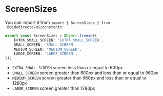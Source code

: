 
<Meta title="constants/ScreenSizes" />

# ScreenSizes

You can import it from `import { ScreenSizes } from '@pidedirecto/ui/constants'`

```ts
export const ScreenSizes = Object.freeze({
    EXTRA_SMALL_SCREEN: 'EXTRA_SMALL_SCREEN',
    SMALL_SCREEN: 'SMALL_SCREEN',
    MEDIUM_SCREEN: 'MEDIUM_SCREEN',
    LARGE_SCREEN: 'LARGE_SCREEN',
});
```

- `EXTRA_SMALL_SCREEN` screen less than or equal to 600px
- `SMALL_SCREEN` screen greater than 600px and less than or equal to 960px
- `MEDIUM_SCREEN` screen greater than 960px and less than or equal to 1280px
- `LARGE_SCREEN` screen greater than 1280px
